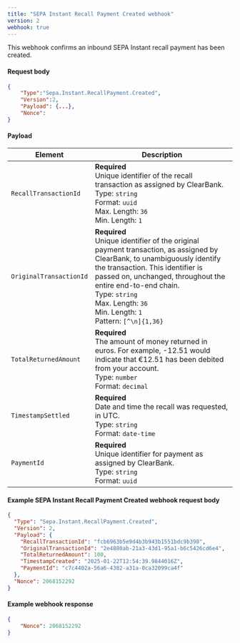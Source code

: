```yaml
---
title: "SEPA Instant Recall Payment Created webhook"
version: 2
webhook: true
---
```


This webhook confirms an inbound SEPA Instant recall payment has been created.

#### Request body

```json
{
    "Type":"Sepa.Instant.RecallPayment.Created",
    "Version":2,
    "Payload": {...},
    "Nonce":
}
```

#### Payload
| Element                 | Description     |
|-------------------------|-----------------|
|`RecallTransactionId` |**Required**<br />Unique identifier of the recall transaction as assigned by ClearBank.<br/>Type: `string`<br/>Format: `uuid`<br/>Max. Length: `36`<br/>Min. Length: `1` |
|`OriginalTransactionId` |**Required**<br />Unique identifier of the original payment transaction, as assigned by ClearBank, to unambiguously identify the transaction. This identifier is passed on, unchanged, throughout the entire end-to-end chain.<br/>Type: `string`<br/>Max. Length: `36`<br/>Min. Length: `1`<br/>Pattern: `[^\n]{1,36}` |
|`TotalReturnedAmount` |**Required**<br />The amount of money returned in euros. For example, -12.51 would indicate that €12.51 has been debited from your account.<br/>Type: `number` <br/>Format: `decimal`|
|`TimestampSettled` |**Required**<br />Date and time the recall was requested, in UTC.<br/>Type: `string`<br/>Format: `date-time`|
|`PaymentId` |**Required**<br />Unique identifier for payment as assigned by ClearBank.<br/>Type: `string` <br/>Format: `uuid`|

#### Example SEPA Instant Recall Payment Created webhook request body

```json
{
  "Type": "Sepa.Instant.RecallPayment.Created",
  "Version": 2,
  "Payload": {
    "RecallTransactionId": "fcb6963b5e9d4b3b943b1551bdc9b398",
    "OriginalTransactionId": "2e4880ab-21a3-43d1-95a1-b6c5426cd6e4",
    "TotalReturnedAmount": 100,
    "TimestampCreated": "2025-01-22T12:54:39.9844016Z",
    "PaymentId": "c7c4402a-56a6-4382-a31a-0ca32099ca4f"
  },
  "Nonce": 2068152292
}
```

#### Example webhook response
```json
{
    "Nonce": 2068152292
}
```
